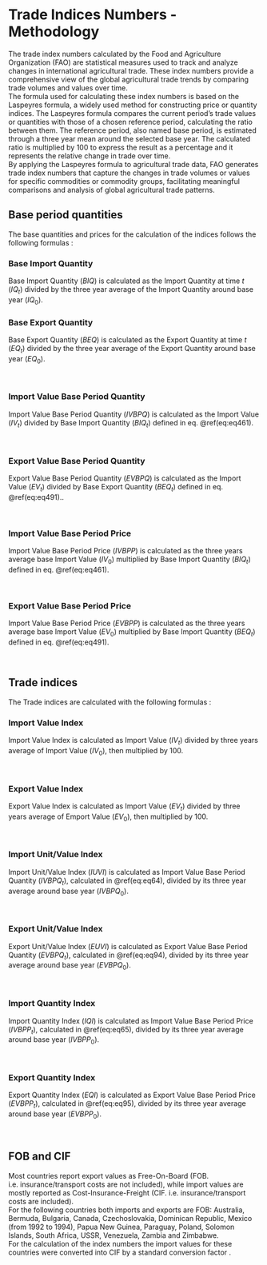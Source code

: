# Trade Indices Numbers - Methodology {#methodology}

The trade index numbers calculated by the Food and Agriculture Organization (FAO) are statistical measures used to track and analyze changes in international agricultural trade. These index numbers provide a comprehensive view of the global agricultural trade trends by comparing trade volumes and values over time.\
The formula used for calculating these index numbers is based on the Laspeyres formula, a widely used method for constructing price or quantity indices. The Laspeyres formula compares the current period's trade values or quantities with those of a chosen reference period, calculating the ratio between them. The reference period, also named base period, is estimated through a three year mean around the selected base year. The calculated ratio is multiplied by 100 to express the result as a percentage and it represents the relative change in trade over time.\
By applying the Laspeyres formula to agricultural trade data, FAO generates trade index numbers that capture the changes in trade volumes or values for specific commodities or commodity groups, facilitating meaningful comparisons and analysis of global agricultural trade patterns.


## Base period quantities

The base quantities and prices for the calculation of the indices follows the following formulas : 

### Base Import Quantity

Base Import Quantity $(BIQ)$ is calculated as the Import Quantity at time $t$ $(IQ_t)$ divided by the three year average of the Import Quantity around base year $(IQ_0)$.

```{=tex}
\begin{equation} 
 BIQ_{t} = \frac{{IQ}_t}{{IQ}_0}
 
 (\#eq:eq461)
\end{equation}
```

### Base Export Quantity 

Base Export Quantity $(BEQ)$ is calculated as the Export Quantity at time $t$ $(EQ_t)$ divided by the three year average of the Export Quantity around base year $(EQ_0)$.


```{=tex}
\begin{equation} 
 BEQ_{t} = \frac{{EQ}_t}{{EQ}_0}

(\#eq:eq491)
\end{equation}
```
<br>

### Import Value Base Period Quantity

Import Value Base Period Quantity $(IVBPQ)$ is calculated as the Import Value $(IV_t)$ divided by Base Import Quantity $(BIQ_t)$ defined in eq. \@ref(eq:eq461).

```{=tex}
\begin{equation} 
 IVBPQ_{t} = \frac{{IV}_t}{{BIQ}_t}

(\#eq:eq64)
\end{equation}
```
<br>

### Export Value Base Period Quantity

Export Value Base Period Quantity $(EVBPQ)$ is calculated as the Import Value $(EV_t)$ divided by Base Export Quantity $(BEQ_t)$ defined in eq. \@ref(eq:eq491)..

```{=tex}
\begin{equation} 
 EVBPQ_{t} = \frac{{EV}_t}{{BEQ}_t}

(\#eq:eq94)
\end{equation}
```
<br>

### Import Value Base Period Price

Import Value Base Period Price $(IVBPP)$ is calculated as the three years average base Import Value $(IV_0)$ multiplied by Base Import Quantity $(BIQ_t)$ defined in eq. \@ref(eq:eq461).

```{=tex}
\begin{equation} 
 IVBPP_{t} = IV_0 * BIQ_t

(\#eq:eq65)
\end{equation}
```
<br>

### Export Value Base Period Price

Import Value Base Period Price $(EVBPP)$ is calculated as the three years average base Import Value $(EV_0)$ multiplied by Base Import Quantity $(BEQ_t)$ defined in eq. \@ref(eq:eq491).

```{=tex}
\begin{equation} 
 EVBPP_{t} = EV_0 * BEQ_t

(\#eq:eq95)
\end{equation}
```
<br>

## Trade indices

The Trade indices are calculated with the following formulas : 

### Import Value Index 

Import Value Index  is calculated as Import Value $(IV_t)$ divided by three years average of Import Value $(IV_0)$, then multiplied by 100.

```{=tex}
\begin{equation} 
 IVI_{t} = \frac{IV_t}{IV_0} * 100

(\#eq:eq462)
\end{equation}
```
<br>

### Export Value Index 

Export Value Index  is calculated as Import Value $(EV_t)$ divided by three years average of Emport Value $(EV_0)$, then multiplied by 100.

```{=tex}
\begin{equation} 
 EVI_{t} = \frac{EV_t}{EV_0} * 100

(\#eq:eq492)
\end{equation}
```
<br>

### Import Unit/Value Index

Import Unit/Value Index $(IUVI)$  is calculated as Import Value Base Period Quantity $(IVBPQ_t)$, calculated in \@ref(eq:eq64), divided by its three year average around base year $(IVBPQ_0)$.

```{=tex}
\begin{equation} 
 IUVI_{t} = \frac{IVBPQ_t}{IVBPQ_0} * 100

(\#eq:eq464)
\end{equation}
```

<br>

### Export Unit/Value Index

Export Unit/Value Index $(EUVI)$  is calculated as Export Value Base Period Quantity $(EVBPQ_t)$, calculated in \@ref(eq:eq94), divided by its three year average around base year $(EVBPQ_0)$.

```{=tex}
\begin{equation} 
 EUVI_{t} = \frac{EVBPQ_t}{EVBPQ_0} * 100

(\#eq:eq494)
\end{equation}
```

<br>

### Import Quantity Index

Import Quantity Index $(IQI)$  is calculated as Import Value Base Period Price $(IVBPP_t)$, calculated in \@ref(eq:eq65), divided by its three year average around base year $(IVBPP_0)$.

```{=tex}
\begin{equation} 
 IQI_{t} = \frac{IVBPP_t}{IVBPP_0} * 100

(\#eq:eq465)
\end{equation}
```

<br>

### Export Quantity Index

Export Quantity Index $(EQI)$  is calculated as Export Value Base Period Price $(EVBPP_t)$, calculated in \@ref(eq:eq95), divided by its three year average around base year $(EVBPP_0)$.

```{=tex}
\begin{equation} 
 EQI_{t} = \frac{EVBPP_t}{EVBPP_0} * 100

(\#eq:eq495)
\end{equation}
```

<br>

## FOB and CIF

Most countries report export values as Free-On-Board (FOB. i.e. insurance/transport costs are
not included), while import values are mostly reported as Cost-Insurance-Freight (CIF. i.e.
insurance/transport costs are included).\
For the following countries both imports and exports are FOB: Australia, Bermuda, Bulgaria,
Canada, Czechoslovakia, Dominican Republic, Mexico (from 1992 to 1994), Papua New
Guinea, Paraguay, Poland, Solomon Islands, South Africa, USSR, Venezuela, Zambia and
Zimbabwe.\
For the calculation of the index numbers the import values for these countries were
converted into CIF by a standard conversion factor .